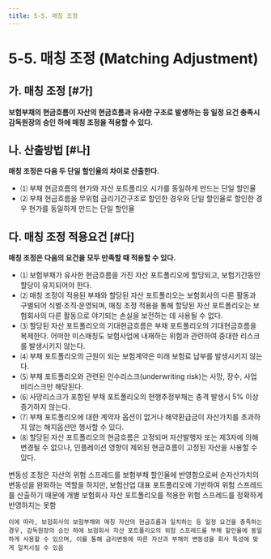 ```yaml
---
title: 5-5. 매칭 조정
---
```

# 5-5. 매칭 조정 (Matching Adjustment)

## 가. 매칭 조정 [#가]
**보험부채의 현금흐름이 자산의 현금흐름과 유사한 구조로 발생하는 등 일정 요건 충족시 감독원장의 승인 하에 매칭 조정을 적용할 수 있다.**


## 나. 산출방법 [#나]
**매칭 조정은 다음 두 단일 할인율의 차이로 산출한다.**
- ⑴ 부채 현금흐름의 현가와 자산 포트폴리오 시가를 동일하게 만드는 단일 할인율
- ⑵ 부채 현금흐름을 무위험 금리기간구조로 할인한 경우와 단일 할인율로 할인한 경우 현가를 동일하게 만드는 단일 할인율


## 다. 매칭 조정 적용요건 [#다]
**매칭 조정은 다음의 요건을 모두 만족할 때 적용할 수 있다.**
- ⑴ 보험부채가 유사한 현금흐름을 가진 자산 포트폴리오에 할당되고, 보험기간동안 할당이 유지되어야 한다.
- ⑵ 매칭 조정이 적용된 부채와 할당된 자산 포트폴리오는 보험회사의 다른 활동과 구별되어 식별·조직·운영되며, 매칭 조정 적용을 통해 할당된 자산 포트폴리오는 보험회사의 다른 활동으로 야기되는 손실을 보전하는 데 사용될 수 없다.
- ⑶ 할당된 자산 포트폴리오의 기대현금흐름은 부채 포트폴리오의 기대현금흐름을 복제한다. 어떠한 미스매칭도 보험사업에 내재하는 위험과 관련하여 중대한 리스크를 발생시키지 않는다.
- ⑷ 부채 포트폴리오의 근원이 되는 보험계약은 미래 보험료 납부를 발생시키지 않는다.
- ⑸ 부채 포트폴리오와 관련된 인수리스크(underwriting risk)는 사망, 장수, 사업비리스크만 해당된다.
- ⑹ 사망리스크가 포함된 부채 포트폴리오의 현행추정부채는 충격 발생시 5% 이상 증가하지 않는다.
- ⑺ 부채 포트폴리오에 대한 계약자 옵션이 없거나 해약환급금이 자산가치를 초과하지 않는 해지옵션만 행사할 수 있다.
- ⑻ 할당된 자산 포트폴리오의 현금흐름은 고정되며 자산발행자 또는 제3자에 의해 변경될 수 없으나, 인플레이션 영향이 제외된 현금흐름이 고정된 자산을 사용할 수 있다.

<Accordion  activeIndex={[]}>
<AccordionTab header="매칭조정의 역할 ">
    변동성 조정은 자산의 위험 스프레드를 보험부채 할인율에 반영함으로써 순자산가치의 변동성을 완화하는 역할을 하지만, 보험산업 대표 포트폴리오에 기반하여 위험 스프레드를 산출하기 때문에 개별 보험회사 자산 포트폴리오를 적용한 위험 스프레드를 정확하게 반영하지는 못함
  
    이에 따라, 보험회사의 보험부채와 매칭 자산의 현금흐름과 일치하는 등 일정 요건을 충족하는 경우, 감독원장의 승인 하에 보험회사 자산 포트폴리오의 위험 스프레드를 부채 할인율에 동일하게 사용할 수 있으며, 이를 통해 금리변동에 따른 자산과 부채의 변동성을 회사 특성에 맞게 일치시킬 수 있음
</AccordionTab>
</Accordion>
